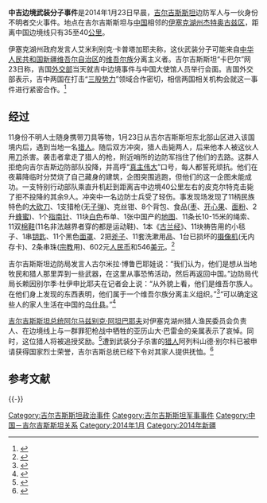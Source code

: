 '''中吉边境武装分子事件'''是2014年1月23日早晨，[[吉尔吉斯斯坦|吉尔吉斯斯坦]]边防军人与一伙身份不明者交火事件。地点在吉尔吉斯斯坦与[[中国|中国]]相邻的[[伊塞克湖州|伊塞克湖州]][[杰特奥古兹区|杰特奥古兹区]]，距离中国边境线只有35至40[[公里|公里]]。

伊塞克湖州政府发言人艾米利别克·卡普塔加耶夫称，这伙武装分子可能来自[[中华人民共和国|中华人民共和国]][[新疆维吾尔自治区|新疆维吾尔自治区]]的[[维吾尔族|维吾尔族]]分离主义者。吉尔吉斯斯坦“卡巴尔”网23日称，吉国[[外交部|外交部]]当天就吉中边境事件与中国大使馆人员举行会面。吉国外交部表示，吉中两国在打击“[[三股势力|三股势力]]”领域合作密切，相信两国相关机构会就这一事件进行紧密合作。<ref>{{Cite web |url=http://world.huanqiu.com/exclusive/2014-01/4785687.html |title=不明身份武装分子闯入中吉边境被毙 或来自中国 |accessdate=2014-02-02 |archive-date=2019-07-13 |archive-url=https://web.archive.org/web/20190713212934/http://world.huanqiu.com/exclusive/2014-01/4785687.html |dead-url=no }}</ref>
== 经过 ==
11身份不明人士随身携带刀具等物，1月23日从吉尔吉斯斯坦东北部山区进入该国境内后，遇到当地一名[[猎人|猎人]]。随后双方冲突，猎人击毙两人，后来他本人被这伙人用[[刀|刀]]杀害。袭击者拿走了猎人的枪，附近哨所的边防军挡住了他们的去路。这群人拒绝向吉尔吉斯边防部队投降，并高呼“[[大赞辞|真主伟大]]”口号，每人都誓死顽抗。他们在夜幕降临时分焚烧了自己藏身的建筑，企图突围逃跑，但他们的这一企图未能成功。一支特别行动部队乘直升机赶到距离吉中边境40公里左右的皮克尔特克击毙了拒不投降的其余9人。冲突中一名边防士兵受了轻伤。事发现场发现了11柄民族特色的[[大砍刀|大砍刀]]、1支猎枪(无[[子弹|子弹]])、克丝钳、8个背包、食品([[枣|枣]]、[[开心果|开心果]]、[[面粉|面粉]]、2升[[蜂蜜|蜂蜜]])、1个[[指南针|指南针]]、11块[[白色|白色]]布单、1张中国产的[[地图|地图]]、11条长10-15米的绳索、11双[[棉鞋|棉鞋]](11名非法越界者穿的都是运动鞋)、1本《[[古兰经|古兰经]]》、11块祷告用的小毯子、1串[[钥匙|钥匙]]、11个黑色[[面罩|面罩]]、2把[[斧子|斧子]]、11套洗漱用品、1台已损坏的[[摄像机|摄像机]](无内存卡)、2条串珠([[宗教|宗教]]用)、602元[[人民币|人民币]]和546[[美元|美元]]。<ref>{{Cite web |url=http://world.163.com/14/0126/11/9JGV13EB00014OQQ.html |title=吉尔吉斯斯坦公布击毙11名中国武装分子画面(图) |accessdate=2014-02-02 |archive-date=2019-07-14 |archive-url=https://web.archive.org/web/20190714005121/http://world.163.com/14/0126/11/9JGV13EB00014OQQ.html |dead-url=no }}</ref>

吉尔吉斯斯坦边防局发言人古尔米拉·博鲁巴耶娃说：“我们认为，他们是想从当地牧民和猎人那里弄到一些武器，在这里从事恐怖活动，然后再返回中国。”边防局代局长赖因别尔季·杜伊申比耶夫在记者会上说：“从外貌上看，他们是维吾尔族人。在他们身上发现的东西表明，他们属于一个维吾尔族分离主义组织。”<ref>{{Cite web |url=http://world.gmw.cn/2014-01/27/content_10237228.htm |title=吉证实击毙的11名闯入边境武装分子为“疆独”分子 |accessdate=2014-02-02 |archive-date=2014-02-19 |archive-url=https://web.archive.org/web/20140219010904/http://world.gmw.cn/2014-01/27/content_10237228.htm |dead-url=no }}</ref>“可以确定这些人的家人生活在中国的[[乌什县|乌什县]]。”<ref>{{Cite web |url=http://news.yesky.com/hot/68/35873568.shtml |title=中吉边境被吉军方击毙武装分子身份确认 |accessdate=2014-02-02 |archive-date=2014-02-08 |archive-url=https://web.archive.org/web/20140208074311/http://news.yesky.com/hot/68/35873568.shtml |dead-url=no }}</ref>

[[吉尔吉斯斯坦总统|吉尔吉斯斯坦总统]][[阿尔马兹别克·阿坦巴耶夫|阿尔马兹别克·阿坦巴耶夫]]对伊塞克湖州猎人渔民委员会负责人、在边境线上与一群罪犯枪战中牺牲的亚历山大·巴雷金的亲属表示了哀悼。同时，这位猎人将被追授奖励。<ref>{{Cite web |url=http://news.qq.com/a/20140125/006373.htm |title=吉尔吉斯将向中吉边境战斗中牺牲猎人授奖 |accessdate=2014-02-02 |archive-date=2019-09-11 |archive-url=https://web.archive.org/web/20190911133901/https://news.qq.com/a/20140125/006373.htm |dead-url=no }}</ref>遭到武装分子杀害的[[猎人|猎人]]阿列科山德·别尔科已被申请获得国家烈士荣誉，吉尔吉斯总统已经下令对其家人提供抚恤。<ref>{{Cite web |url=http://ktrk.kg/ky/content/ysyk-kol-oblustuk-anchylar-koomunun-zhetekchisi-aleksandr-barykindin-soogu-zherge-berildi |title=Ысык-Көл облустук аңчылар коомунун жетекчиси Александр Барыкиндин сөөгү жерге берилди |accessdate=2014-02-02 |archive-date=2014-02-19 |archive-url=https://web.archive.org/web/20140219104038/http://ktrk.kg/ky/content/ysyk-kol-oblustuk-anchylar-koomunun-zhetekchisi-aleksandr-barykindin-soogu-zherge-berildi |dead-url=no }}</ref>

== 参考文献 ==
{{Reflist|2}}

{{-}}
{{东突}}

[[Category:吉尔吉斯斯坦政治事件|Category:吉尔吉斯斯坦政治事件]]
[[Category:吉尔吉斯斯坦军事事件|Category:吉尔吉斯斯坦军事事件]]
[[Category:中国－吉尔吉斯斯坦关系|Category:中国－吉尔吉斯斯坦关系]]
[[Category:2014年1月|Category:2014年1月]]
[[Category:2014年新疆|Category:2014年新疆]]